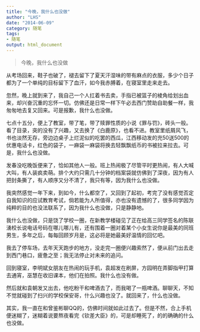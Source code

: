 ```yaml
---
title: "今晚，我什么也没做"
author: "LHS"
date: "2014-06-09"
category: 随笔
tags: 
- 随笔
output: html_document
---
```


>今晚，我什么也没做


从考场回来，鞋子也破了，褪去留下了夏天汗湿味的带有麻点的衣服，多少个日子都为了一个单纯的目标留下了血汗，如今我赤膊着，在寝室里走来走去。

忽然，晚上就到来了，我自己一个人扛着书去卖，手指已被篮子的棱角给划出血来，却兴奋沉重的忘怀一切。仿佛还是日常一样下午必去西门赞助自助餐一样，我匆匆地去复又回来。可是报歉，我什么也没做。

七点十五分，便上了教室，带了笔，带了赎罪性质的小说《罪与罚》，砖头一般。看了目录，突的没有了兴趣，又去换了《白鹿原》，也看不进。教室里纸屑风飞，书也淡然无存，旁边边桌子上烂泥似的吃罢的西瓜，江西移动发的充50送500的优惠电话卡，红色的袋子，一麻袋一麻袋将换去轻飘飘纸币的书被拉来拉去。可是，我什么也没做。

发春没吃晚饭便来了，恰如其他人一般。班上热闹极了尽管平时更热闹，有人大喊大叫，有人装疯卖萌。排个大约只需几十分钟的档案袋就仿佛到了深夜，因为有人把封条撕了，有人顺序又分不清了，我只有等，因为我什么也没做。

我突然感觉一年下来，到如今，什么都空了，又回到了起初，考完了没有感觉否定自我知识的应试教育考试，倘若能为人所值得，亦也没有遗憾的了，很多同学因为纯粹的目的也没法联系了，因为我什么也没做，只是静静地。

我什么也没做，只是饶了学校一圈，在新教学楼碰见了正在给高三同学签名的陈联湧校长说电话号码在哪儿哪儿有，还有围着一圈对着某个小女生说你是最美的同班男生，多年之后，每每回顾岁月是，这必将是她最美好温情的回忆吧。

我去了停车场，去年天天跑步的地方，没走完一圈便兴趣索然了，便从前门出去走到西门巷口，疲惫之至；我无法停止对未来的追问。

回到寝室，李明斌女朋友在热闹的玩手机，袁超发在刷屏，方园明在弄脚指甲打算去通宵，巫慧在收旧课本，他们在拍照。我什么也没有做。

然后就和袁朝发又出去，他吃粉干和啤酒去了，而我喝了一瓶啤酒。聊聊天，不知不觉就碰到了扫兴的学校保安哥，什么兴趣也没了。就回来了，什么也没做。  

其实，我一直在和曾鉴彬聊QQ的，仿佛时间就如此过去了。但是不然，合上手机便迷糊了，迷糊着说要熬夜看完《钦差大臣》的，可是却睡死了，的的确确的什么也没做。